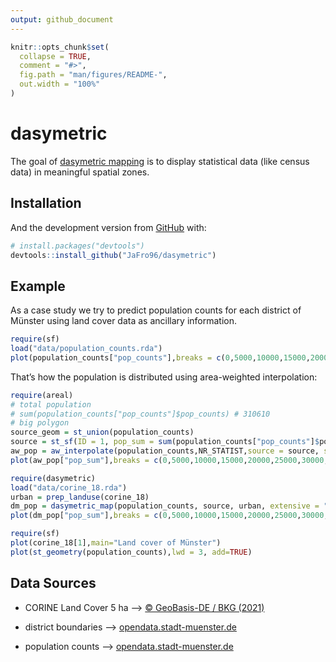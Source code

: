 ```yaml
---
output: github_document
---
```


```r
knitr::opts_chunk$set(
  collapse = TRUE,
  comment = "#>",
  fig.path = "man/figures/README-",
  out.width = "100%"
)
```

# dasymetric

<!-- badges: start -->
<!-- badges: end -->

The goal of [dasymetric mapping](https://en.wikipedia.org/wiki/Dasymetric_map) is to display statistical data (like census data) in meaningful spatial zones. 

## Installation

And the development version from [GitHub](https://github.com/) with:

``` r
# install.packages("devtools")
devtools::install_github("JaFro96/dasymetric")
```
## Example

As a case study we try to predict population counts for each district of Münster using land cover data as ancillary information.

```r
require(sf)
load("data/population_counts.rda")
plot(population_counts["pop_counts"],breaks = c(0,5000,10000,15000,20000,25000,30000,35000,40000,45000), main="Population (2018)")
```

That's how the population is distributed using area-weighted interpolation:

```r
require(areal)
# total population
# sum(population_counts["pop_counts"]$pop_counts) # 310610
# big polygon
source_geom = st_union(population_counts)
source = st_sf(ID = 1, pop_sum = sum(population_counts["pop_counts"]$pop_counts), source_geom)
aw_pop = aw_interpolate(population_counts,NR_STATIST,source = source, sid = ID,weight = "sum", extensive = "pop_sum", output = "sf")
plot(aw_pop["pop_sum"],breaks = c(0,5000,10000,15000,20000,25000,30000,35000,40000,45000),main="Area-weighted Interpolation of Population (2018)")
```

```r
require(dasymetric)
load("data/corine_18.rda")
urban = prep_landuse(corine_18)
dm_pop = dasymetric_map(population_counts, source, urban, extensive = "pop_sum")
plot(dm_pop["pop_sum"],breaks = c(0,5000,10000,15000,20000,25000,30000,35000,40000,45000),main="Dasymetric population map based on land use information (2018)")
```


```r
require(sf)
plot(corine_18[1],main="Land cover of Münster")
plot(st_geometry(population_counts),lwd = 3, add=TRUE)
```

## Data Sources
- CORINE Land Cover 5 ha --> [© GeoBasis-DE / BKG (2021)](https://gdz.bkg.bund.de/index.php/default/catalog/product/view/id/1071/s/corine-land-cover-5-ha-stand-2018-clc5-2018/category/8/?___store=default)

- district boundaries --> [opendata.stadt-muenster.de](https://opendata.stadt-muenster.de/dataset/geokoordinaten-der-stadtteil-grenzen-geometriedaten-der-kleinr%C3%A4umigen-gebietsgliederung)

- population counts --> [opendata.stadt-muenster.de](opendata.stadt-muenster.de)
